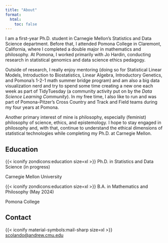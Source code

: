 ```yaml
---
title: "About"
format:
  html:
    toc: false
---
```


I am a first-year Ph.D. student in Carnegie Mellon's Statistics and Data Science department. Before that, I attended Pomona College in Claremont, California, where I completed a double major in mathematics and philosophy. At Pomona, I worked primarily with Jo Hardin, conducting research in statistical genomics and data science ethics pedagogy.

Outside of research, I really enjoy mentoring (doing so for Statistical Linear Models, Introduction to Biostatistics, Linear Algebra, Introductory Genetics, and Pomona's 1-2-1 math summer bridge program) and am also a big data visualization nerd and try to spend some time creating a new one each week as part of TidyTuesday (a community activity put on by the *Data Science Learning Community*). In my free time, I also like to run and was part of Pomona-Pitzer's Cross Country and Track and Field teams during my four years at Pomona.

Another primary interest of mine is philosophy, especially (feminist) philosophy of science, ethics, and epistemology. I hope to stay engaged in philosophy and, with that, continue to understand the ethical dimensions of statistical technologies while completing my Ph.D. at Carnegie Mellon.

## Education

{{< iconify zondicons:education size=xl >}} Ph.D. in Statistics and Data Science (in progress)

Carnegie Mellon University

{{< iconify zondicons:education size=xl >}} B.A. in Mathematics and Philosophy (May 2024)

Pomona College

## Contact

{{< iconify material-symbols:mail-sharp size=xl >}} [scolando\@andrew.cmu.edu](mailto:scolando@andrew.cmu.edu)
